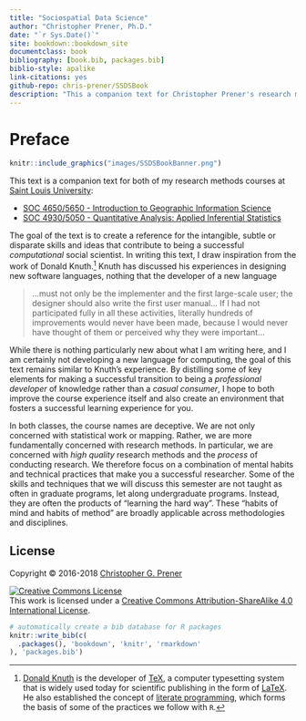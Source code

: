 ```yaml
--- 
title: "Sociospatial Data Science"
author: "Christopher Prener, Ph.D."
date: "`r Sys.Date()`"
site: bookdown::bookdown_site
documentclass: book
bibliography: [book.bib, packages.bib]
biblio-style: apalike
link-citations: yes
github-repo: chris-prener/SSDSBook
description: "This a companion text for Christopher Prener's research methods courses at Saint Louis University."
---
```


# Preface {-}

```r
knitr::include_graphics("images/SSDSBookBanner.png")
```

This text is a companion text for both of my research methods courses at [Saint Louis University](https://slu.edu):

* [SOC 4650/5650 - Introduction to Geographic Information Science](https://slu-soc5650.github.io)
* [SOC 4930/5050 - Quantitative Analysis: Applied Inferential Statistics](https://slu-soc5050.github.io)

The goal of the text is to create a reference for the intangible, subtle or disparate skills and ideas that contribute to being a successful *computational* social scientist. In writing this text, I draw inspiration from the work of Donald Knuth.[^1] Knuth has discussed his experiences in designing new software languages, nothing that the developer of a new language

> …must not only be the implementer and the first large-scale user; the designer should also write the first user manual… If I had not participated fully in all these activities, literally hundreds of improvements would never have been made, because I would never have thought of them or perceived why they were important…

While there is nothing particularly new about what I am writing here, and I am certainly not developing a new language for computing, the goal of this text remains similar to Knuth’s experience. By distilling some of key elements for making a successful transition to being a *professional developer* of knowledge rather than a *casual consumer*, I hope to both improve the course experience itself and also create an environment that fosters a successful learning experience for you.

In both classes, the course names are deceptive. We are not only concerned with statistical work or mapping. Rather, we are more fundamentally concerned with research methods. In particular, we are concerned with *high quality* research methods and the *process* of conducting research. We therefore focus on a combination of mental habits and technical practices that make you a successful researcher. Some of the skills and techniques that we will discuss this semester are not taught as often in graduate programs, let along undergraduate programs. Instead, they are often the products of "learning the hard way". These "habits of mind and habits of method" are broadly applicable across methodologies and disciplines.

[^1]: [Donald Knuth](https://en.wikipedia.org/wiki/Donald_Knuth) is the developer of [TeX](https://en.wikipedia.org/wiki/TeX), a computer typesetting system that is widely used today for scientific publishing in the form of [LaTeX](https://en.wikipedia.org/wiki/LaTeX). He also established the concept of [literate programming](https://en.wikipedia.org/wiki/Literate_programming), which forms the basis of some of the practices we follow with `R`.  

## License {-}
Copyright © 2016-2018 [Christopher G. Prener](https://chris-prener.github.io)

<a rel="license" href="http://creativecommons.org/licenses/by-sa/4.0/"><img alt="Creative Commons License" style="border-width:0" src="https://i.creativecommons.org/l/by-sa/4.0/88x31.png" /></a><br />This work is licensed under a <a rel="license" href="http://creativecommons.org/licenses/by-sa/4.0/">Creative Commons Attribution-ShareAlike 4.0 International License</a>.

```r
# automatically create a bib database for R packages
knitr::write_bib(c(
  .packages(), 'bookdown', 'knitr', 'rmarkdown'
), 'packages.bib')
```
